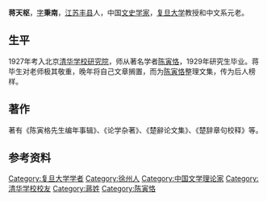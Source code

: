 {{unreferenced|time=2017-03-22T01:53:46+00:00}}
'''蒋天枢'''{{BD|1903年||1988年|catIdx=J蒋}}，[[表字|字]]'''秉南'''，[[江苏|江苏]][[丰县|丰县]]人，中国[[文史学家|文史学家]]，[[复旦大学|复旦大学]]教授和中文系元老。
==生平==
1927年考入北京[[清华学校研究院|清华学校研究院]]，师从著名学者[[陈寅恪|陈寅恪]]，1929年研究生毕业。蒋毕生对老师极其敬重，晚年将自己文章搁置，而为[[陈寅恪|陈寅恪]]整理文集，传为后人榜样{{来源请求}}。
==著作==
著有《陈寅格先生编年事辑》、《论学杂著》、《楚辭论文集》、《楚辞章句校释》等。

==参考资料==

{{中国学者小作品}}
{{DEFAULTSORT:J蒋天枢}}
[[Category:复旦大学学者|Category:复旦大学学者]]
[[Category:徐州人|Category:徐州人]]
[[Category:中国文学理论家|Category:中国文学理论家]]
[[Category:清华学校校友|Category:清华学校校友]]
[[Category:蔣姓|Category:蔣姓]]
[[Category:陈寅恪|Category:陈寅恪]]